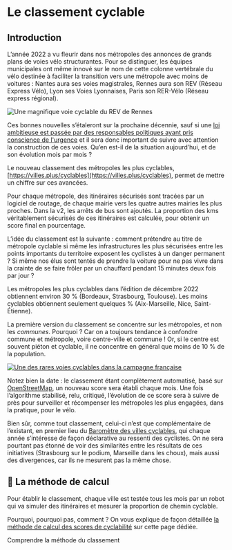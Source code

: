 
# Le classement cyclable 

## Introduction

L’année 2022 a vu fleurir dans nos métropoles des annonces de grands plans de voies vélo structurantes. Pour se distinguer, les équipes municipales ont même innové sur le nom de cette colonne vertébrale du vélo destinée à faciliter la transition vers une métropole avec moins de voitures : Nantes aura ses voies magistrales, Rennes aura son REV (Réseau Express Vélo), Lyon ses Voies Lyonnaises, Paris son RER-Vélo (Réseau express régional).

![Une magnifique voie cyclable du REV de Rennes](https://kont.me/images/weelz-rennes-velo-urbain-cycliste-2019-9389.jpg)

Ces bonnes nouvelles s’étaleront sur la prochaine décennie, sauf si une [loi ambitieuse est passée par des responsables politiques ayant pris conscience de l'urgence](https://kont.me/ville-loi-2024) et il sera donc important de suivre avec attention la construction de ces voies. Qu’en est-il de la situation aujourd’hui, et de son évolution mois par mois ?

Le nouveau classement des métropoles les plus cyclables, [https://villes.plus/cyclables](https://villes.plus/cyclables), permet de mettre un chiffre sur ces avancées.

Pour chaque métropole, des itinéraires sécurisés sont tracées par un logiciel de routage, de chaque mairie vers les quatre autres mairies les plus proches. Dans la v2, les arrêts de bus sont ajoutés. La proportion des kms véritablement sécurisés de ces itinéraires est calculée, pour obtenir un score final en pourcentage.

L’idée du classement est la suivante : comment prétendre au titre de métropole cyclable si même les infrastructures les plus sécurisées entre les points importants du territoire exposent les cyclistes à un danger permanent ? Si même nos élus sont tentés de prendre la voiture pour ne pas vivre dans la crainte de se faire frôler par un chauffard pendant 15 minutes deux fois par jour ?

Les métropoles les plus cyclables dans l’édition de décembre 2022 obtiennent environ 30 % (Bordeaux, Strasbourg, Toulouse). Les moins cyclables obtiennent seulement quelques % (Aix-Marseille, Nice, Saint-Étienne).

La première version du classement se concentre sur les métropoles, et non les *communes*. Pourquoi ? Car on a toujours tendance à confondre commune et métropole, voire centre-ville et commune ! Or, si le centre est souvent piéton et cyclable, il ne concentre en général que moins de 10 % de la population. 


[![Une des rares voies cyclables dans la campagne française](/campagne.jpeg)](https://twitter.com/alechat1/status/1627933640729706496/photo/1)

Notez bien la date : le classement étant complètement automatisé, basé sur [OpenStreetMap](https://www.openstreetmap.org/), un nouveau score sera établi chaque mois. Une fois l’algorithme stabilisé, relu, critiqué, l’évolution de ce score sera à suivre de près pour surveiller et récompenser les métropoles les plus engagées, dans la pratique, pour le vélo.

Bien sûr, comme tout classement, celui-ci n’est que complémentaire de l’existant, en premier lieu du [Baromètre des villes cyclables](https://barometre.parlons-velo.fr/), qui chaque année s’intéresse de façon déclarative au ressenti des cyclistes. On ne sera pourtant pas étonné de voir des similarités entre les résultats de ces initiatives (Strasbourg sur le podium, Marseille dans les choux), mais aussi des divergences, car ils ne mesurent pas la même chose.


## 🧮 La méthode de calcul

Pour établir le classement, chaque ville est testée tous les mois par un robot qui va simuler des itinéraires et mesurer la proportion de chemin cyclable. 

Pourquoi, pourquoi pas, comment ? On vous explique de façon détaillée [la méthode de calcul des scores de cyclabilité](/explications/cyclables/methode) sur cette page dédiée.

<ArticleImportantLink to="/explications/cyclables/methode">Comprendre la méthode du classement</ArticleImportantLink>


